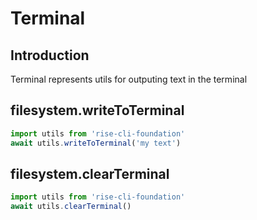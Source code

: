 # Terminal

## Introduction

Terminal represents utils for outputing text in the terminal

## filesystem.writeToTerminal

```ts
import utils from 'rise-cli-foundation'
await utils.writeToTerminal('my text')
```

## filesystem.clearTerminal

```ts
import utils from 'rise-cli-foundation'
await utils.clearTerminal()
```
